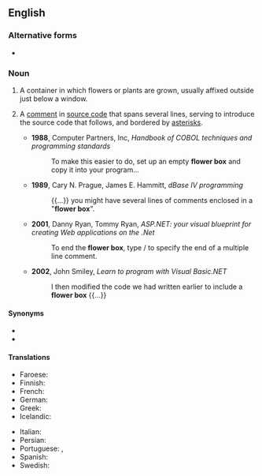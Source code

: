 {{also|flowerbox}}

==English==

===Alternative forms===
* {{l|en|flowerbox}}

===Noun===
{{en-noun}}

# A container in which flowers or plants are grown, usually affixed outside just below a window.
# {{lb|en|computing|programming}} A [[comment]] in [[source code]] that spans several lines, serving to introduce the source code that follows, and bordered by [[asterisk]]s.
#* '''1988''', Computer Partners, Inc, ''Handbook of COBOL techniques and programming standards''
#*: To make this easier to do, set up an empty '''flower box''' and copy it into your program...
#* '''1989''', Cary N. Prague, James E. Hammitt, ''dBase IV programming''
#*: {{...}} you might have several lines of comments enclosed in a "'''flower box'''".
#* '''2001''', Danny Ryan, Tommy Ryan, ''ASP.NET: your visual blueprint for creating Web applications on the .Net''
#*: To end the '''flower box''', type / to specify the end of a multiple line comment.
#* '''2002''', John Smiley, ''Learn to program with Visual Basic.NET''
#*: I then modified the code we had written earlier to include a '''flower box''' {{...}}

====Synonyms====
* {{l|en|planter box}}
* {{l|en|planter}}

====Translations====
{{trans-top|flower container}}
* Faroese: {{t|fo|blómukassi|m}}
* Finnish: {{t+|fi|kukkalaatikko}}
* French: {{t+|fr|jardinière|f}}
* German: {{t+|de|Blumenkasten|m}}
* Greek: {{t+|el|ζαρντινιέρα|f}}
* Icelandic: {{t|is|blómakassi|m}}
{{trans-mid}}
* Italian: {{t+|it|fioriera|f}}
* Persian: {{t|fa|فلاور باکس|tr=flâver-bâks|sc=fa-Arab}}
* Portuguese: {{t|pt|floreira|f}}, {{t+|pt|jardineira|f}}
* Spanish: {{t|es|jardinera|f}}
* Swedish: {{t+|sv|blomlåda|c}}
{{trans-bottom}}